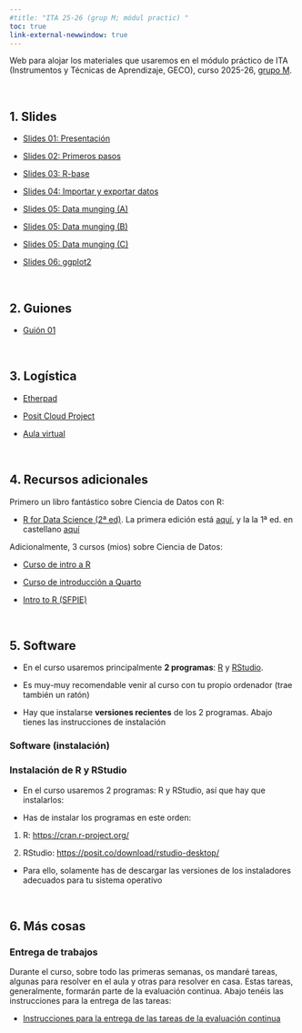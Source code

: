 ```yaml
---
#title: "ITA 25-26 (grup M; módul practic) "
toc: true
link-external-newwindow: true
---
```


Web para alojar los materiales que usaremos en el módulo práctico de ITA (Instrumentos y Técnicas de Aprendizaje, GECO), curso 2025-26, [grupo M]{.underline}.

<br>


## 1. Slides

- [Slides 01: Presentación](./slides/slides_01_presentacion.html){target="_blank"}

- [Slides 02: Primeros pasos](./slides/slides_02_primeros-pasos.html){target="_blank"}

- [Slides 03: R-base](./slides/slides_03_R-base-01.html){target="_blank"}

- [Slides 04: Importar y exportar datos](./slides/slides_04_cargar-datos.html){target="_blank"}

- [Slides 05: Data munging (A)](./slides/slides_05A_data-munging.html){target="_blank"}

- [Slides 05: Data munging (B)](./slides/slides_05B_data-munging.html){target="_blank"}

- [Slides 05: Data munging (C)](./slides/slides_05C_data-munging.html){target="_blank"}

- [Slides 06: ggplot2](./slides/slides_06_ggplot2_A.html){target="_blank"}



<br>


## 2. Guiones

- [Guión 01](./guiones/guion_01_ITA.zip){target="_blank"}


<br>

## 3. Logística

- [Etherpad](https://etherpad.wikimedia.org/p/pjperez){target="_blank"}

- [Posit Cloud Project](https://posit.cloud/content/8706947)

- [Aula virtual](https://aulavirtual.uv.es/course/view.php?id=100342){target="_blank"}


<br>

## 4. Recursos adicionales

Primero un libro fantástico sobre Ciencia de Datos con R: 

- [R for Data Science (2ª ed)](https://r4ds.hadley.nz/). La primera edición está [aquí](https://r4ds.had.co.nz/){target="_blank"}, y la la 1ª ed. en castellano  [aquí](https://es.r4ds.hadley.nz/){target="_blank"} 


 Adicionalmente, 3 cursos (mios) sobre Ciencia de Datos:
 
- [Curso de intro a R](https://perezp44.github.io/intro-ds-24-25-web/){target="_blank"}

- [Curso de introducción a Quarto](https://perezp44.github.io/intro.to.quarto.2025/){target="_blank"}

- [Intro to R (SFPIE)](https://perezp44.github.io/intro.R.sfpie.2025.web/){target="_blank"}

<br>

## 5. Software

::: {.callout-note appearance="minimal" icon="false"}

- En el curso usaremos principalmente **2 programas**: [R](https://cran.r-project.org/){target="_blank"} y [RStudio](https://www.rstudio.com/products/rstudio/download/# download){target="_blank"}. 

- Es muy-muy recomendable venir al curso con tu propio ordenador (trae también un ratón)


- Hay que instalarse **versiones recientes** de los 2 programas. Abajo tienes las instrucciones de instalación

:::


### Software (instalación)

::: {.callout-important collapse="false" appearance="default" icon="false"}
### Instalación de R y RStudio

- En el curso usaremos 2 programas: R y RStudio, así que hay que instalarlos:

- Has de instalar los programas en este orden:

 1. R: <https://cran.r-project.org/>{target="_blank"}

 2. RStudio: <https://posit.co/download/rstudio-desktop/>{target="_blank"}


- Para ello, solamente has de descargar las versiones de los instaladores adecuados para tu sistema operativo
:::


<br>

## 6. Más cosas

### Entrega de trabajos

Durante el curso, sobre todo las primeras semanas, os mandaré tareas, algunas para resolver en el aula y otras para resolver en casa. Estas tareas, generalmente, formarán parte de la evaluación continua. Abajo tenéis las instrucciones para la entrega de las tareas:

- [Instrucciones para la entrega de las tareas de la evaluación continua](./mas-cosas/04_como-entregar-las-tareas-uploader.html){target="_blank"}

<br><br>
